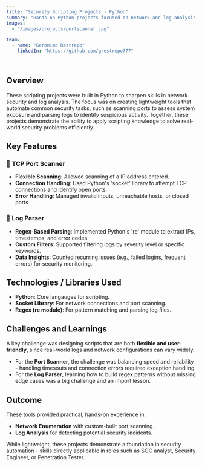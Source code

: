 ```yaml
---
title: "Security Scripting Projects - Python"
summary: "Hands-on Python projects focused on network and log analysis to strengthen scripting skills."
images: 
  - "/images/projects/portscanner.jpg"

team:
  - name: "Geronimo Restrepo"
    linkedIn: "https://github.com/grestrepo777"

---
```


## Overview

These scripting projects were built in Python to sharpen skills in network security and log analysis. The focus was on creating lightweight tools that automate common security tasks, such as scanning ports to assess system exposure and parsing logs to identify suspicious activity. Together, these projects demonstrate the ability to apply scripting knowledge to solve real-world security problems efficiently.
## Key Features

### 🔹 TCP Port Scanner
- **Flexible Scanning**: Allowed scanning of a IP address entered. 
- **Connection Handling**: Used Python's 'socket' library to attempt TCP connections and identify open ports. 
- **Error Handling**: Managed invalid inputs, unreachable hosts, or closed ports

### 🔹 Log Parser
- **Regex-Based Parsing**: Implemented Python's 're' module to extract IPs, timestemps, and error codes.
- **Custom Filters**: Supported filtering logs by severity level or specific keywords. 
- **Data Insights**: Counted recurring issues (e.g., failed logins, frequent errors) for security monitoring.


## Technologies / Libraries Used

- **Python**: Core langauges for scripting. 
- **Socket Library**: For network connections and port scanning. 
- **Regex (re module)**: For pattern matching and parsing log files. 


## Challenges and Learnings
A key challenge was designing scripts that are both **flexible and user-friendly**, since real-world logs and network configurations can vary widely. 
- For the **Port Scanner**, the challenge was balancing speed and reliability - handling timesouts and connection errors required exception handling. 
- For the **Log Parser**, learning how to build regex patterns without missing edge cases was a big challenge and an import lesson. 

## Outcome
These tools provided practical, hands-on experience in: 
- **Network Enumeration** with custom-built port scanning. 
- **Log Analysis** for detecting potential security incidents. 

While lightweight, these projects demonstrate a foundation in security automation - skills directly applicable in roles such as SOC analyst, Security Engineer, or Penetration Tester.  